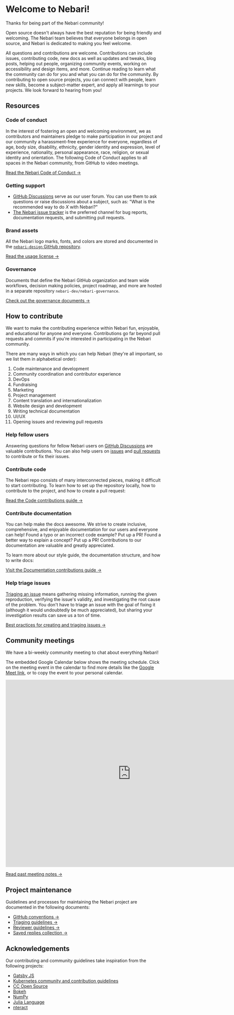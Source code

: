 
# Welcome to Nebari!

Thanks for being part of the Nebari community!

Open source doesn't always have the best reputation for being friendly and welcoming.
The Nebari team believes that everyone belongs in open source, and Nebari is dedicated to making you feel welcome.

All questions and contributions are welcome. Contributions can include issues, contributing code, new docs as well as updates and tweaks, blog posts,
helping out people, organizing community events, working on accessibility and design items, and more.
Continue reading to learn what the community can do for you and what you can do for the community.
By contributing to open source projects, you can connect with people, learn new skills, become a subject-matter expert,
and apply all learnings to your projects. We look forward to hearing from you!

## Resources

### Code of conduct

In the interest of fostering an open and welcoming environment, we as contributors and maintainers pledge to make
participation in our project and our community a harassment-free experience for everyone, regardless of age, body size,
disability, ethnicity, gender identity and expression, level of experience, nationality, personal appearance, race,
religion, or sexual identity and orientation. The following Code of Conduct applies to all spaces in the Nebari community,
from GitHub to video meetings.

[Read the Nebari Code of Conduct →][nebari-coc]

### Getting support

- [GitHub Discussions][nebari-discussions] serve as our user forum. You can use them to ask questions or raise discussions about a subject, such as:
  "What is the recommended way to do _X_ with Nebari?"
- [The Nebari issue tracker][nebari-issues] is the preferred channel for bug reports, documentation requests, and submitting pull requests.

### Brand assets

All the Nebari logo marks, fonts, and colors are stored and documented in the [`nebari-design` GitHub repository][nebari-design].

[Read the usage license →](https://github.com/nebari-dev/nebari-design/blob/main/LICENSE)

### Governance

Documents that define the Nebari GitHub organization and team wide workflows, decision making policies, project roadmap, and more are hosted in a separate repository `nebari-dev/nebari-governance`.

[Check out the governance documents →][nebari-governance]

## How to contribute

We want to make the contributing experience within Nebari fun, enjoyable, and educational for anyone and everyone.
Contributions go far beyond pull requests and commits if you're interested in participating in the Nebari community.

There are many ways in which you can help Nebari (they're all important, so we list them in alphabetical order):

1. Code maintenance and development
2. Community coordination and contributor experience
3. DevOps
4. Fundraising
5. Marketing
6. Project management
7. Content translation and internationalization
8. Website design and development
9. Writing technical documentation
10. UI/UX
11. Opening issues and reviewing pull requests

### Help fellow users

Answering questions for fellow Nebari users on [GitHub Discussions][nebari-discussions] are valuable contributions.
You can also help users on [issues][nebari-issues] and [pull requests][nebari-prs] to contribute or fix their issues.

### Contribute code

The Nebari repo consists of many interconnected pieces, making it difficult to start contributing. To learn how to set up the repository locally, how to contribute to the project, and how to create a pull request:

[Read the Code contributions guide →][code-contributions]

### Contribute documentation

You can help make the docs awesome. We strive to create inclusive, comprehensive, and enjoyable documentation for our users and everyone can help!
Found a typo or an incorrect code example? Put up a PR! Found a better way to explain a concept?
Put up a PR! Contributions to our documentation are valuable and greatly appreciated.

To learn more about our style guide, the documentation structure, and how to write docs:

[Visit the Documentation contributions guide →][docs-contributions]

### Help triage issues

[Triaging an issue][nebari-issues] means gathering missing information, running the given reproduction, verifying the issue's validity, and investigating the root cause of the problem.
You don't have to triage an issue with the goal of fixing it (although it would undoubtedly be much appreciated), but sharing your investigation results can save us a ton of time.

[Best practices for creating and triaging issues →][community-issues]

## Community meetings

We have a bi-weekly community meeting to chat about everything Nebari!

The embedded Google Calendar below shows the meeting schedule.
Click on the meeting event in the calendar to find more details like the [Google Meet link](https://meet.google.com/ijt-fveo-nvx), or to copy the event to your personal calendar.

<iframe src="https://calendar.google.com/calendar/embed?src=c_47708599e46a75c4d54f087e881a43b57e3245da5d9cb2011695da55d481e69f%40group.calendar.google.com&ctz=Asia%2FKolkata" width="800" height="600" frameborder="0" scrolling="no"></iframe>

[Read past meeting notes →](https://github.com/nebari-dev/nebari/discussions/categories/community-meetings)

## Project maintenance

Guidelines and processes for maintaining the Nebari project are documented in the following documents:

- [GitHub conventions →][github-conventions]
- [Triaging guidelines →][triage-guidelines]
- [Reviewer guidelines →][reviewer-guidelines]
- [Saved replies collection ->][saved-replies]

## Acknowledgements

Our contributing and community guidelines take inspiration from the following projects:

- [Gatsby JS](https://www.gatsbyjs.com/contributing/)
- [Kubernetes community and contribution guidelines](https://kubernetes.io/docs/contribute)
- [CC Open Source](https://opensource.creativecommons.org/contributing-code/)
- [Bokeh](https://docs.bokeh.org/en/latest/docs/dev_guide.html)
- [NumPy](https://numpy.org/contribute/)
- [Julia Language](https://github.com/JuliaLang/julia/blob/master/CONTRIBUTING.md)
- [nteract](https://github.com/nteract/nteract/blob/main/CONTRIBUTING.md)

<!-- <DocCardList items={useCurrentSidebarCategory().items} /> -->

<!-- Links -->

[nebari-issues]: https://github.com/nebari-dev/nebari/issues
[nebari-prs]: https://github.com/nebari-dev/nebari/pulls?q=is%3Apr+is%3Aopen+sort%3Aupdated-desc
[nebari-discussions]: https://github.com/nebari-dev/nebari/discussions
[nebari-coc]: https://github.com/Quansight/.github/blob/master/CODE_OF_CONDUCT.md
[nebari-design]: https://github.com/nebari-dev/nebari-design
[nebari-governance]: https://github.com/nebari-dev/governance

<!-- Internal links -->

[code-contributions]: community/code-contributions.mdx
[docs-contributions]: community/doc-contributions.md
[community-issues]: community/issues.md
[github-conventions]: community/maintainers/github-conventions.md
[triage-guidelines]: community/maintainers/triage-guidelines.md
[reviewer-guidelines]: community/maintainers/reviewer-guidelines.md
[saved-replies]: community/maintainers/saved-replies.md
